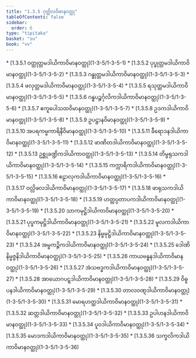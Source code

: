```yaml
---
title: "1.3.5 ဂုတ္တိလဝိမာနဝတ္ထု"
tableOfContents: false
sidebar:
  order: 6
type: "tipitaka"
basket: "su"
book: "vv"
---
```



<DynamicBreadcrumb />



<TableOfContents book="vv" section="1.3.5">
* [1.3.5.1 ဝတ္ထုတ္တမဒါယိကာဝိမာနဝတ္ထု](1-3-5/1-3-5-1)
* [1.3.5.2 ပုပ္ဖုတ္တမဒါယိကာဝိမာနဝတ္ထု](1-3-5/1-3-5-2)
* [1.3.5.3 ဂန္ဓုတ္တမဒါယိကာဝိမာနဝတ္ထု](1-3-5/1-3-5-3)
* [1.3.5.4 ဖလုတ္တမဒါယိကာဝိမာနဝတ္ထု](1-3-5/1-3-5-4)
* [1.3.5.5 ရသုတ္တမဒါယိကာဝိမာနဝတ္ထု](1-3-5/1-3-5-5)
* [1.3.5.6 ဂန္ဓပဉ္စင်္ဂုလိကဒါယိကာဝိမာနဝတ္ထု](1-3-5/1-3-5-6)
* [1.3.5.7 ဧကူပေါသထဝိမာနဝတ္ထု](1-3-5/1-3-5-7)
* [1.3.5.8 ဥဒကဒါယိကာဝိမာနဝတ္ထု](1-3-5/1-3-5-8)
* [1.3.5.9 ဥပဋ္ဌာနဝိမာနဝတ္ထု](1-3-5/1-3-5-9)
* [1.3.5.10 အပရကမ္မကာရိနီဝိမာနဝတ္ထု](1-3-5/1-3-5-10)
* [1.3.5.11 ခီရောဒနဒါယိကာဝိမာနဝတ္ထု](1-3-5/1-3-5-11)
* [1.3.5.12 ဖာဏိတဒါယိကာဝိမာနဝတ္ထု](1-3-5/1-3-5-12)
* [1.3.5.13 ဥစ္ဆုခဏ္ဍိကဒါယိကာဝတ္ထု](1-3-5/1-3-5-13)
* [1.3.5.14 တိမ္ဗရုသကဒါယိကာဝိမာနဝတ္ထု](1-3-5/1-3-5-14)
* [1.3.5.15 ကက္ကာရိကဒါယိကာဝိမာနဝတ္ထု](1-3-5/1-3-5-15)
* [1.3.5.16 ဧဠာလုကဒါယိကာဝိမာနဝတ္ထု](1-3-5/1-3-5-16)
* [1.3.5.17 ဝလ္လိဖလဒါယိကာဝိမာနဝတ္ထု](1-3-5/1-3-5-17)
* [1.3.5.18 ဖာရုသကဒါယိကာဝိမာနဝတ္ထု](1-3-5/1-3-5-18)
* [1.3.5.19 ဟတ္ထပ္ပတာပကဒါယိကာဝိမာနဝတ္ထု](1-3-5/1-3-5-19)
* [1.3.5.20 သာကမုဋ္ဌိဒါယိကာဝိမာနဝတ္ထု](1-3-5/1-3-5-20)
* [1.3.5.21 ပုပ္ဖကမုဋ္ဌိဒါယိကာဝိမာနဝတ္ထု](1-3-5/1-3-5-21)
* [1.3.5.22 မူလကဒါယိကာဝိမာနဝတ္ထု](1-3-5/1-3-5-22)
* [1.3.5.23 နိမ္ဗမုဋ္ဌိဒါယိကာဝိမာနဝတ္ထု](1-3-5/1-3-5-23)
* [1.3.5.24 အမ္ဗကဉ္ဇိကဒါယိကာဝိမာနဝတ္ထု](1-3-5/1-3-5-24)
* [1.3.5.25 ဒေါဏိနိမ္မဇ္ဇနိဒါယိကာဝိမာနဝတ္ထု](1-3-5/1-3-5-25)
* [1.3.5.26 ကာယဗန္ဓနဒါယိကာဝိမာနဝတ္ထု](1-3-5/1-3-5-26)
* [1.3.5.27 အံသဗဒ္ဓကဒါယိကာဝိမာနဝတ္ထု](1-3-5/1-3-5-27)
* [1.3.5.28 အာယောဂပဋ္ဋဒါယိကာဝိမာနဝတ္ထု](1-3-5/1-3-5-28)
* [1.3.5.29 ဝိဓူပနဒါယိကာဝိမာနဝတ္ထု](1-3-5/1-3-5-29)
* [1.3.5.30 တာလဝဏ္ဋဒါယိကာဝိမာနဝတ္ထု](1-3-5/1-3-5-30)
* [1.3.5.31 မောရဟတ္ထဒါယိကာဝိမာနဝတ္ထု](1-3-5/1-3-5-31)
* [1.3.5.32 ဆတ္တဒါယိကာဝိမာနဝတ္ထု](1-3-5/1-3-5-32)
* [1.3.5.33 ဥပါဟနဒါယိကာဝိမာနဝတ္ထု](1-3-5/1-3-5-33)
* [1.3.5.34 ပူဝဒါယိကာဝိမာနဝတ္ထု](1-3-5/1-3-5-34)
* [1.3.5.35 မောဒကဒါယိကာဝိမာနဝတ္ထု](1-3-5/1-3-5-35)
* [1.3.5.36 သက္ခလိကဒါယိကာဝိမာနဝတ္ထု](1-3-5/1-3-5-36)
</TableOfContents>